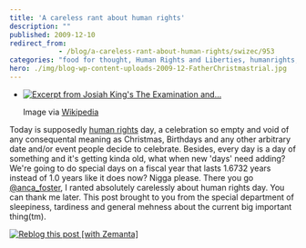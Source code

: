```yaml
---
title: 'A careless rant about human rights'
description: ""
published: 2009-12-10
redirect_from: 
            - /blog/a-careless-rant-about-human-rights/swizec/953
categories: "food for thought, Human Rights and Liberties, humanrights, intrigues, Uncategorized"
hero: ./img/blog-wp-content-uploads-2009-12-FatherChristmastrial.jpg
---
```

- [![Excerpt from Josiah King's The Examination and...](./img/blog-wp-content-uploads-2009-12-FatherChristmastrial.jpg "Excerpt from Josiah King's The Examination and...")](http://commons.wikipedia.org/wiki/Image:FatherChristmastrial.jpg)

  Image via [Wikipedia](http://commons.wikipedia.org/wiki/Image:FatherChristmastrial.jpg)

Today is supposedly [human rights](http://en.wikipedia.org/wiki/Human_rights "Human rights") day, a celebration so empty and void of any consequental meaning as Christmas, Birthdays and any other arbitrary date and/or event people decide to celebrate. Besides, every day is a day of something and it&#x27;s getting kinda old, what when new &#x27;days&#x27; need adding? We&#x27;re going to do special days on a fiscal year that lasts 1.6732 years instead of 1.0 years like it does now? Nigga please. There you go [@anca_foster](http://twitter.com/anca_foster), I ranted absolutely carelessly about human rights day. You can thank me later. This post brought to you from the special department of sleepiness, tardiness and general mehness about the current big important thing(tm).

[![Reblog this post [with Zemanta]](http://img.zemanta.com/reblog_e.png?x-id=b1459153-a9fe-4a6e-afb9-3509c9d0d147)](http://reblog.zemanta.com/zemified/b1459153-a9fe-4a6e-afb9-3509c9d0d147/ "Reblog this post [with Zemanta]")
